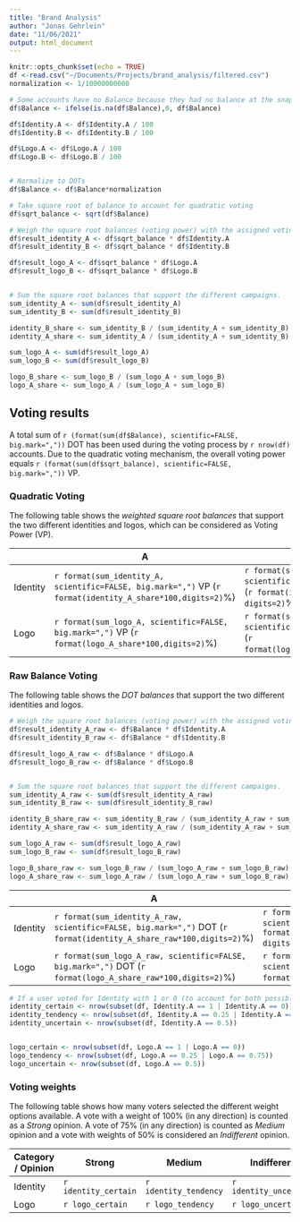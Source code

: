 ```yaml
---
title: "Brand Analysis"
author: "Jonas Gehrlein"
date: "11/06/2021"
output: html_document
---
```


```r
knitr::opts_chunk$set(echo = TRUE)
df <-read.csv("~/Documents/Projects/brand_analysis/filtered.csv")
normalization <- 1/10000000000

# Some accounts have no Balance because they had no balance at the snapshot and their voting power is 0
df$Balance <- ifelse(is.na(df$Balance),0, df$Balance)

df$Identity.A <- df$Identity.A / 100
df$Identity.B <- df$Identity.B / 100

df$Logo.A <- df$Logo.A / 100
df$Logo.B <- df$Logo.B / 100


# Normalize to DOTs
df$Balance <- df$Balance*normalization

# Take square root of balance to account for quadratic voting
df$sqrt_balance <- sqrt(df$Balance)
```

```r
# Weigh the square root balances (voting power) with the assigned voting weight.
df$result_identity_A <- df$sqrt_balance * df$Identity.A
df$result_identity_B <- df$sqrt_balance * df$Identity.B

df$result_logo_A <- df$sqrt_balance * df$Logo.A
df$result_logo_B <- df$sqrt_balance * df$Logo.B


# Sum the square root balances that support the different campaigns.
sum_identity_A <- sum(df$result_identity_A)
sum_identity_B <- sum(df$result_identity_B)

identity_B_share <- sum_identity_B / (sum_identity_A + sum_identity_B)
identity_A_share <- sum_identity_A / (sum_identity_A + sum_identity_B)

sum_logo_A <- sum(df$result_logo_A)
sum_logo_B <- sum(df$result_logo_B)

logo_B_share <- sum_logo_B / (sum_logo_A + sum_logo_B)
logo_A_share <- sum_logo_A / (sum_logo_A + sum_logo_B)
```

## Voting results

A total sum of `r (format(sum(df$Balance), scientific=FALSE, big.mark=","))` DOT has been used during the voting process by `r nrow(df)` accounts. Due to the quadratic voting mechanism, the overall voting power equals `r (format(sum(df$sqrt_balance), scientific=FALSE, big.mark=","))` VP. 

### Quadratic Voting

The following table shows the *weighted square root balances* that support the two different identities and logos, which can be considered as Voting Power (VP).

|          | A              | B              |
|----------|----------------|----------------|
| Identity |  `r format(sum_identity_A, scientific=FALSE, big.mark=",")` VP  (`r format(identity_A_share*100,digits=2)`%)            |    `r format(sum_identity_B, scientific=FALSE, big.mark=",")` VP  (`r format(identity_B_share*100, digits=2)`%)           |
| Logo     | `r format(sum_logo_A, scientific=FALSE, big.mark=",")` VP (`r format(logo_A_share*100,digits=2)`%) | `r format(sum_logo_B, scientific=FALSE, big.mark=",")` VP (`r format(logo_B_share*100,digits=2)`%)  |



### Raw Balance Voting

The following table shows the *DOT balances* that support the two different identities and logos.

```r
# Weigh the square root balances (voting power) with the assigned voting weight.
df$result_identity_A_raw <- df$Balance * df$Identity.A
df$result_identity_B_raw <- df$Balance * df$Identity.B

df$result_logo_A_raw <- df$Balance * df$Logo.A
df$result_logo_B_raw <- df$Balance * df$Logo.B


# Sum the square root balances that support the different campaigns.
sum_identity_A_raw <- sum(df$result_identity_A_raw)
sum_identity_B_raw <- sum(df$result_identity_B_raw)

identity_B_share_raw <- sum_identity_B_raw / (sum_identity_A_raw + sum_identity_B_raw)
identity_A_share_raw <- sum_identity_A_raw / (sum_identity_A_raw + sum_identity_B_raw)

sum_logo_A_raw <- sum(df$result_logo_A_raw)
sum_logo_B_raw <- sum(df$result_logo_B_raw)

logo_B_share_raw <- sum_logo_B_raw / (sum_logo_A_raw + sum_logo_B_raw)
logo_A_share_raw <- sum_logo_A_raw / (sum_logo_A_raw + sum_logo_B_raw)
```


|          | A              | B              |
|----------|----------------|----------------|
| Identity |  `r format(sum_identity_A_raw, scientific=FALSE, big.mark=",")` DOT  (`r format(identity_A_share_raw*100,digits=2)`%)            |    `r format(sum_identity_B_raw, scientific=FALSE, big.mark=",")` DOT  (`r format(identity_B_share_raw*100, digits=2)`%)           |
| Logo     | `r format(sum_logo_A_raw, scientific=FALSE, big.mark=",")` DOT (`r format(logo_A_share_raw*100,digits=2)`%) | `r format(sum_logo_B_raw, scientific=FALSE, big.mark=",")` DOT (`r format(logo_B_share_raw*100,digits=0)`%)  |

```r
# If a user voted for Identity with 1 or 0 (to account for both possible votes), their opinion is considered certain. If it is 0.25 or 0.75 it is considered medium and 0.5 is indifferent
identity_certain <- nrow(subset(df, Identity.A == 1 | Identity.A == 0))
identity_tendency <- nrow(subset(df, Identity.A == 0.25 | Identity.A == 0.75))
identity_uncertain <- nrow(subset(df, Identity.A == 0.5))


logo_certain <- nrow(subset(df, Logo.A == 1 | Logo.A == 0))
logo_tendency <- nrow(subset(df, Logo.A == 0.25 | Logo.A == 0.75))
logo_uncertain <- nrow(subset(df, Logo.A == 0.5))

```

### Voting weights

The following table shows how many voters selected the different weight options available. A vote with a weight of 100% (in any direction) is counted as a *Strong* opinion. A vote of 75% (in any direction) is counted as *Medium* opinion and a vote with weights of 50% is considered an *Indifferent* opinion.

| Category / Opinion         | Strong | Medium | Indifferent |
|----------|---------|----------|-----------|
| Identity | `r identity_certain`        |  `r identity_tendency`        |  `r identity_uncertain`         |
| Logo     | `r logo_certain`        |  `r logo_tendency`        |   `r logo_uncertain`        |

